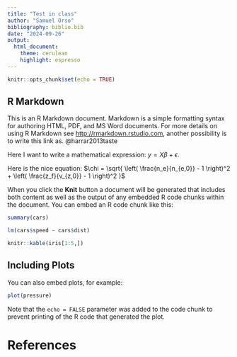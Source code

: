 ```yaml
---
title: "Test in class"
author: "Samuel Orso"
bibliography: biblio.bib
date: "2024-09-26"
output:
  html_document:
    theme: cerulean
    highlight: espresso
---
```


```r
knitr::opts_chunk$set(echo = TRUE)
```

## R Markdown

This is an R Markdown document. Markdown is a simple formatting syntax for authoring HTML, PDF, and MS Word documents. For more details on using R Markdown see <http://rmarkdown.rstudio.com>, another possibility is to write this link as. @harrar2013taste

Here I want to write a mathematical expression: $y = X\beta + \epsilon$.

Here is the nice equation: $\chi = \sqrt{ \left( \frac{n_e}{n_{e,0}} - 1 \right)^2 + \left( \frac{z_f}{v_{z,0}} - 1 \right)^2 }$

When you click the **Knit** button a document will be generated that includes both content as well as the output of any embedded R code chunks within the document. You can embed an R code chunk like this:

```r
summary(cars)
```


```r
lm(cars$speed ~ cars$dist)
```

```r
knitr::kable(iris[1:5,])
```


## Including Plots

You can also embed plots, for example:

```r
plot(pressure)
```

Note that the `echo = FALSE` parameter was added to the code chunk to prevent printing of the R code that generated the plot.

# References